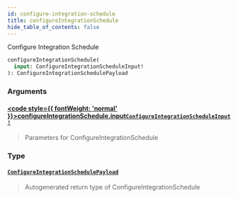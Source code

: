 ```yaml
---
id: configure-integration-schedule
title: configureIntegrationSchedule
hide_table_of_contents: false
---
```








Configure Integration Schedule

```graphql
configureIntegrationSchedule(
  input: ConfigureIntegrationScheduleInput!
): ConfigureIntegrationSchedulePayload
```


### Arguments

#### [<code style={{ fontWeight: 'normal' }}>configureIntegrationSchedule.<b>input</b></code>](#)<Bullet />[`ConfigureIntegrationScheduleInput!`](/api/graphql/documentation/inputs/configure-integration-schedule-input) <Badge class="secondary" text="non-null"/> <Badge class="secondary" text="input"/>
> Parameters for ConfigureIntegrationSchedule
> 

### Type

#### [`ConfigureIntegrationSchedulePayload`](/api/graphql/documentation/objects/configure-integration-schedule-payload) <Badge class="secondary" text="object"/>
> Autogenerated return type of ConfigureIntegrationSchedule
> 





